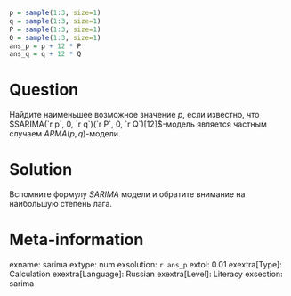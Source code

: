 ```r
p = sample(1:3, size=1)
q = sample(1:3, size=1)
P = sample(1:3, size=1)
Q = sample(1:3, size=1)
ans_p = p + 12 * P
ans_q = q + 12 * Q
```

Question
========

Найдите наименьшее возможное значение $p$, если известно, что $SARIMA(`r p`, 0, `r q`)(`r P`, 0, `r Q`)[12]$-модель является частным случаем $ARMA(p, q)$-модели. 


Solution
========

Вспомните формулу $SARIMA$ модели и обратите внимание на наибольшую степень лага.

Meta-information
================
exname: sarima
extype: num
exsolution: `r ans_p`
extol: 0.01
exextra[Type]: Calculation
exextra[Language]: Russian
exextra[Level]: Literacy
exsection: sarima
